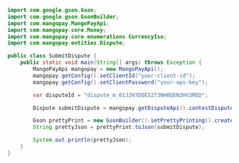 ```java Java 
import com.google.gson.Gson;
import com.google.gson.GsonBuilder;
import com.mangopay.MangoPayApi;
import com.mangopay.core.Money;
import com.mangopay.core.enumerations.CurrencyIso;
import com.mangopay.entities.Dispute;

public class SubmitDispute {
    public static void main(String[] args) throws Exception {
        MangoPayApi mangopay = new MangoPayApi();
        mangopay.getConfig().setClientId("your-client-id");
        mangopay.getConfig().setClientPassword("your-api-key");

        var disputeId = "dispute_m_01J2H7DQES2T3NH0QEN3HV3MED";

        Dispute submitDispute = mangopay.getDisputeApi().contestDispute(new Money(CurrencyIso.EUR, 500), disputeId);

        Gson prettyPrint = new GsonBuilder().setPrettyPrinting().create();
        String prettyJson = prettyPrint.toJson(submitDispute);

        System.out.println(prettyJson);
    }
}
```